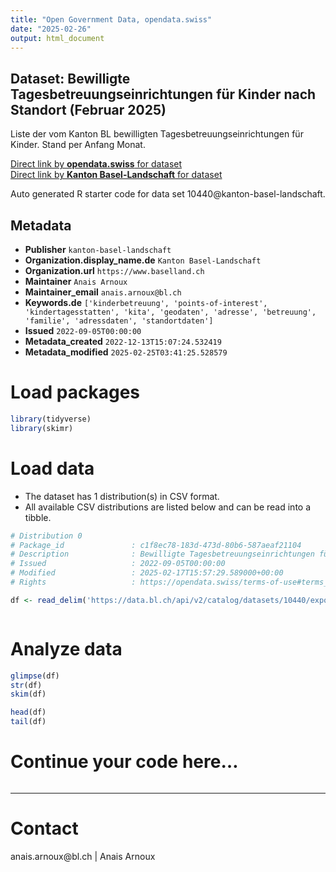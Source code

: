 ```yaml
---
title: "Open Government Data, opendata.swiss"
date: "2025-02-26"
output: html_document
---
```


## Dataset: Bewilligte Tagesbetreuungseinrichtungen für Kinder nach Standort (Februar 2025)

Liste der vom Kanton BL bewilligten Tagesbetreuungseinrichtungen für Kinder. Stand per Anfang Monat.

[Direct link by **opendata.swiss** for dataset](https://opendata.swiss/de/dataset/bewilligte-tagesbetreuungseinrichtungen-fur-kinder-nach-standort-dezember-2022)<br>
[Direct link by **Kanton Basel-Landschaft** for dataset](https://data.bl.ch/explore/dataset/10440/)

Auto generated R starter code for data set 10440@kanton-basel-landschaft.

## Metadata

- **Publisher** `kanton-basel-landschaft`
- **Organization.display_name.de** `Kanton Basel-Landschaft`
- **Organization.url** `https://www.baselland.ch`
- **Maintainer** `Anais Arnoux`
- **Maintainer_email** `anais.arnoux@bl.ch`
- **Keywords.de** `['kinderbetreuung', 'points-of-interest', 'kindertagesstatten', 'kita', 'geodaten', 'adresse', 'betreuung', 'familie', 'adressdaten', 'standortdaten']`
- **Issued** `2022-09-05T00:00:00`
- **Metadata_created** `2022-12-13T15:07:24.532419`
- **Metadata_modified** `2025-02-25T03:41:25.528579`


# Load packages

```r

library(tidyverse)
library(skimr)

```

# Load data

-   The dataset has 1 distribution(s) in CSV format.
-   All available CSV distributions are listed below and can be read into a tibble.

```r

# Distribution 0
# Package_id               : c1f8ec78-183d-473d-80b6-587aeaf21104
# Description              : Bewilligte Tagesbetreuungseinrichtungen für Kinder nach Standort (Februar 2025) (csv)
# Issued                   : 2022-09-05T00:00:00
# Modified                 : 2025-02-17T15:57:29.589000+00:00
# Rights                   : https://opendata.swiss/terms-of-use#terms_by

df <- read_delim('https://data.bl.ch/api/v2/catalog/datasets/10440/exports/csv?use_labels=true')



```

# Analyze data

```r

glimpse(df)
str(df)
skim(df)

head(df)
tail(df)

```

# Continue your code here...

```r

```

------------------------------------------------------------------------

# Contact

anais.arnoux@bl.ch | Anais Arnoux
